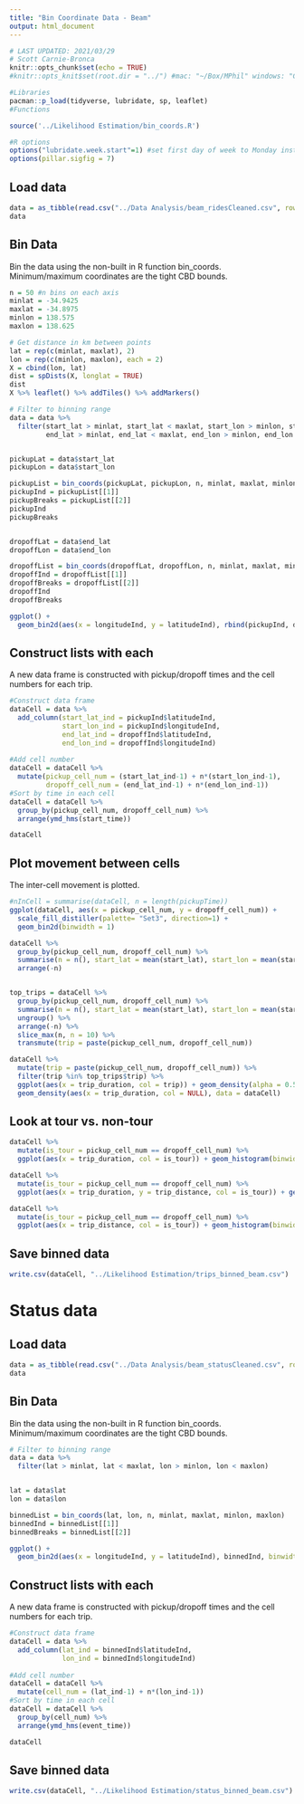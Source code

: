 ```yaml
---
title: "Bin Coordinate Data - Beam"
output: html_document
---
```


```r
# LAST UPDATED: 2021/03/29
# Scott Carnie-Bronca
knitr::opts_chunk$set(echo = TRUE)
#knitr::opts_knit$set(root.dir = "../") #mac: "~/Box/MPhil" windows: "C:/Users/Scott/Box/MPhil/"

#Libraries
pacman::p_load(tidyverse, lubridate, sp, leaflet)
#Functions

source('../Likelihood Estimation/bin_coords.R')

#R options
options("lubridate.week.start"=1) #set first day of week to Monday instead of Sunday
options(pillar.sigfig = 7)
```

## Load data

```r
data = as_tibble(read.csv("../Data Analysis/beam_ridesCleaned.csv", row.names = 1))
data
```

## Bin Data
Bin the data using the non-built in R function bin_coords. Minimum/maximum coordinates are the tight CBD bounds. 
```r
n = 50 #n bins on each axis
minlat = -34.9425
maxlat = -34.8975
minlon = 138.575
maxlon = 138.625

# Get distance in km between points
lat = rep(c(minlat, maxlat), 2)
lon = rep(c(minlon, maxlon), each = 2)
X = cbind(lon, lat)
dist = spDists(X, longlat = TRUE)
dist
X %>% leaflet() %>% addTiles() %>% addMarkers()

# Filter to binning range
data = data %>%
  filter(start_lat > minlat, start_lat < maxlat, start_lon > minlon, start_lon < maxlon,
         end_lat > minlat, end_lat < maxlat, end_lon > minlon, end_lon < maxlon)


pickupLat = data$start_lat
pickupLon = data$start_lon

pickupList = bin_coords(pickupLat, pickupLon, n, minlat, maxlat, minlon, maxlon)
pickupInd = pickupList[[1]]
pickupBreaks = pickupList[[2]]
pickupInd
pickupBreaks


dropoffLat = data$end_lat
dropoffLon = data$end_lon

dropoffList = bin_coords(dropoffLat, dropoffLon, n, minlat, maxlat, minlon, maxlon)
dropoffInd = dropoffList[[1]]
dropoffBreaks = dropoffList[[2]]
dropoffInd
dropoffBreaks

ggplot() +
  geom_bin2d(aes(x = longitudeInd, y = latitudeInd), rbind(pickupInd, dropoffInd), binwidth = 1)
```

## Construct lists with each
A new data frame is constructed with pickup/dropoff times and the cell numbers for each trip.
```r
#Construct data frame
dataCell = data %>%
  add_column(start_lat_ind = pickupInd$latitudeInd,
             start_lon_ind = pickupInd$longitudeInd,
             end_lat_ind = dropoffInd$latitudeInd,
             end_lon_ind = dropoffInd$longitudeInd)
                 
#Add cell number
dataCell = dataCell %>%
  mutate(pickup_cell_num = (start_lat_ind-1) + n*(start_lon_ind-1),
         dropoff_cell_num = (end_lat_ind-1) + n*(end_lon_ind-1))
#Sort by time in each cell
dataCell = dataCell %>%
  group_by(pickup_cell_num, dropoff_cell_num) %>%
  arrange(ymd_hms(start_time))

dataCell
```

## Plot movement between cells
The inter-cell movement is plotted. 
```r
#nInCell = summarise(dataCell, n = length(pickupTime))
ggplot(dataCell, aes(x = pickup_cell_num, y = dropoff_cell_num)) +
  scale_fill_distiller(palette= "Set3", direction=1) +
  geom_bin2d(binwidth = 1)

dataCell %>%
  group_by(pickup_cell_num, dropoff_cell_num) %>%
  summarise(n = n(), start_lat = mean(start_lat), start_lon = mean(start_lon), end_lat = mean(end_lat), end_lon = mean(end_lon)) %>% 
  arrange(-n)


top_trips = dataCell %>%
  group_by(pickup_cell_num, dropoff_cell_num) %>%
  summarise(n = n(), start_lat = mean(start_lat), start_lon = mean(start_lon), end_lat = mean(end_lat), end_lon = mean(end_lon)) %>% 
  ungroup() %>%
  arrange(-n) %>%
  slice_max(n, n = 10) %>%
  transmute(trip = paste(pickup_cell_num, dropoff_cell_num))

dataCell %>% 
  mutate(trip = paste(pickup_cell_num, dropoff_cell_num)) %>%
  filter(trip %in% top_trips$trip) %>%
  ggplot(aes(x = trip_duration, col = trip)) + geom_density(alpha = 0.5) +
  geom_density(aes(x = trip_duration, col = NULL), data = dataCell)
```

## Look at tour vs. non-tour
```r
dataCell %>%
  mutate(is_tour = pickup_cell_num == dropoff_cell_num) %>%
  ggplot(aes(x = trip_duration, col = is_tour)) + geom_histogram(binwidth = 60)

dataCell %>%
  mutate(is_tour = pickup_cell_num == dropoff_cell_num) %>%
  ggplot(aes(x = trip_duration, y = trip_distance, col = is_tour)) + geom_point()

dataCell %>%
  mutate(is_tour = pickup_cell_num == dropoff_cell_num) %>%
  ggplot(aes(x = trip_distance, col = is_tour)) + geom_histogram(binwidth = 20)
```

## Save binned data

```r
write.csv(dataCell, "../Likelihood Estimation/trips_binned_beam.csv")
```


# Status data
## Load data

```r
data = as_tibble(read.csv("../Data Analysis/beam_statusCleaned.csv", row.names = 1))
data
```

## Bin Data
Bin the data using the non-built in R function bin_coords. Minimum/maximum coordinates are the tight CBD bounds. 
```r
# Filter to binning range
data = data %>%
  filter(lat > minlat, lat < maxlat, lon > minlon, lon < maxlon)


lat = data$lat
lon = data$lon

binnedList = bin_coords(lat, lon, n, minlat, maxlat, minlon, maxlon)
binnedInd = binnedList[[1]]
binnedBreaks = binnedList[[2]]

ggplot() +
  geom_bin2d(aes(x = longitudeInd, y = latitudeInd), binnedInd, binwidth = 1)
```

## Construct lists with each
A new data frame is constructed with pickup/dropoff times and the cell numbers for each trip.
```r
#Construct data frame
dataCell = data %>%
  add_column(lat_ind = binnedInd$latitudeInd,
             lon_ind = binnedInd$longitudeInd)
                 
#Add cell number
dataCell = dataCell %>%
  mutate(cell_num = (lat_ind-1) + n*(lon_ind-1))
#Sort by time in each cell
dataCell = dataCell %>%
  group_by(cell_num) %>%
  arrange(ymd_hms(event_time))

dataCell
```


## Save binned data

```r
write.csv(dataCell, "../Likelihood Estimation/status_binned_beam.csv")
```
